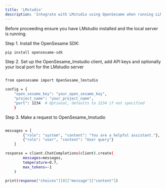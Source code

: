 ```yaml
---
title: 'LMstudio'
description: 'Integrate with LMstudio using OpenSesame when running LLMs locally'
---
```


Before proceeding ensure you have LMstudio installed and the local server is running.

Step 1. Install the OpenSesame SDK:

<CodeGroup>

```bash python 
pip install opensesame-sdk
```

</CodeGroup>

Step 2. Set up the OpenSesame_lmstudio client, add API keys and optionally your local port for the LMstudio server

<CodeGroup>

```bash python 

from opensesame import OpenSesame_lmstudio

config = {
    "open_sesame_key": "your_open_sesame_key",
    "project_name": "your_project_name",
    "port": 1234  # Optional, defaults to 1234 if not specified
    }
```

</CodeGroup>

Step 3. Make a request to OpenSesame_lmstudio

<CodeGroup>

```bash python 

messages = [
        {"role": "system", "content": "You are a helpful assistant."},
        {"role": "user", "content": "User query"}
    ]

response = client.ChatCompletions(client).create(
        messages=messages,
        temperature=0.7,
        max_tokens=-1
    )

print(response["choices"][0]["message"]["content"])
```

</CodeGroup>